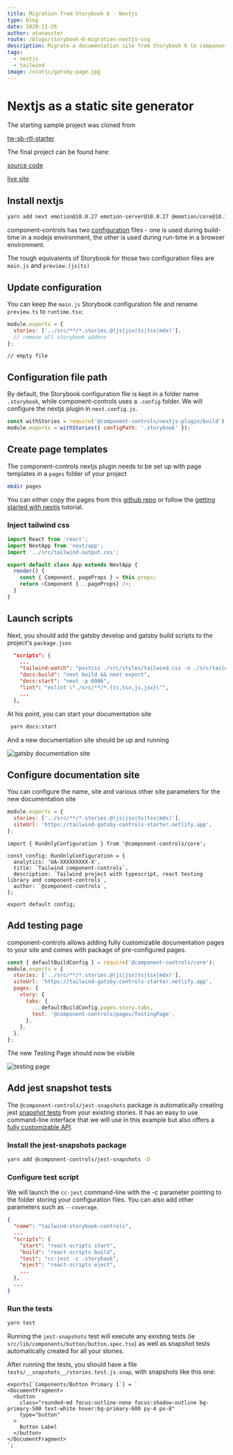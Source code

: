 ```yaml
---
title: Migration from Storybook 6 - Nextjs
type: blog
date: 2020-11-26
author: atanasster
route: /blogs/storybook-6-migration-nextjs-ssg
description: Migrate a documentation site from Storybook 6 to component-controls using Nextjs as the static site generator.
tags:
  - nextjs
  - tailwind
image: /static/gatsby-page.jpg
---
```



# Nextjs as a static site generator

The starting sample project was cloned from

[tw-sb-rtl-starter](https://github.com/ssengalanto/tw-sb-rtl-starter)

The final project can be found here:

[source code](https://github.com/ccontrols/tailwind-nextjs-controls-starter)

[live site](https://tailwind-nextjs-controls-starter.netlify.app/docs/components-button--primary)

## Install nextjs

```sh
yarn add next emotion@10.0.27 emotion-server@10.0.27 @emotion/core@10.1.1 @component-controls/nextjs-plugin -D
```

component-controls has two [configuration](/configuration/overview/) files - one is used during build-time in a nodejs environment, the other is used during run-time in a browser environment.

The rough equivalents of Storybook for those two configuration files are `main.js` and `preview.(js|ts)`

## Update configuration

You can keep the `main.js` Storybook configuration file and rename `preview.ts` to `runtime.tsx`:

```js:title=.storybook/main.js
module.exports = {
  stories: ['../src/**/*.stories.@(js|jsx|ts|tsx|mdx)'],
  // remove all storybook addons
};
```

```js:title=.storybook/runtime.tsx
// empty file
```

## Configuration file path

By default, the Storybook configuration file is kept in a folder name `.storybook`, while component-controls uses a `.config` folder. We will configure the nextjs plugin in `next.config.js`.

```js:title=next.config.js
const withStories = require('@component-controls/nextjs-plugin/build');
module.exports = withStories({ configPath: '.storybook' });
```

## Create page templates

The component-controls nextjs plugin needs to be set up with page templates in a `pages` folder of your project

```sh
mkdir pages
```

You can either copy the pages from this [github repo](https://github.com/atanasster/nextjs-controls-starter/tree/master/pages) or follow the [getting started with nextjs](/tutorial/getting-started/nextjs#create-a-pages-folder) tutorial.

### Inject tailwind css

```js:title=pages/_app.js {4}
import React from 'react';
import NextApp from 'next/app';
import '../src/tailwind.output.css';

export default class App extends NextApp {
  render() {
    const { Component, pageProps } = this.props;
    return <Component {...pageProps} />;
  }
}
```

## Launch scripts

Next, you should add the gatsby develop and gatsby build scripts to the project's `package.json`

```json:title=package.json {4-5}
  "scripts": {
    ...
    "tailwind:watch": "postcss ./src/styles/tailwind.css -o ./src/tailwind.output.css --watch",
    "docs:build": "next build && next export",
    "docs:start": "next -p 6006",
    "lint": "eslint \"./src/**/*.{ts,tsx,js,jsx}\"",
    ...
  },
```

At his point, you can start your documentation site

```sh
 yarn docs:start
```

And a new documentation site should be up and running

<img alt="gatsby documentation site" title="gatsby site" src={gatsbyImg} />

## Configure documentation site

You can configure the name, site and various other site parameters for the new documentation site

```js:title=.storybook/main.js {3}
module.exports = {
  stories: ['../src/**/*.stories.@(js|jsx|ts|tsx|mdx)'],
  siteUrl: 'https://tailwind-gatsby-controls-starter.netlify.app',
};
```

```js:title=.storybook/runtime.tsx {1-11}
import { RunOnlyConfiguration } from '@component-controls/core';

const config: RunOnlyConfiguration = {
  analytics: 'UA-XXXXXXXXX-X',
  title: `Tailwind component-controls`,
  description: `Tailwind project with typescript, react testing library and component-controls`,
  author: `@component-controls`,
};

export default config;
```

## Add testing page

component-controls allows adding fully customizable documentation pages to your site and comes with package of pre-configured pages.

```js:title=.storybook/main.js {5-15}
const { defaultBuildConfig } = require('@component-controls/core');
module.exports = {
  stories: ['../src/**/*.stories.@(js|jsx|ts|tsx|mdx)'],
  siteUrl: 'https://tailwind-gatsby-controls-starter.netlify.app',
  pages: {
    story: {
      tabs: {
        ...defaultBuildConfig.pages.story.tabs,
        test: '@component-controls/pages/TestingPage',
      },
    },
  },
};
```

The new Testing Page should now be visible

<img alt="testing page" title="testing page" src={testingPageImg} />

## Add jest snapshot tests

The `@component-controls/jest-snapshots` package is automatically creating jest [snapshot tests](/tutorial/testing/jest-snapshots) from your existing stories. It has an easy to use command-line interface that we will use in this example but also offers a [fully customizable API](/blogs/custom-test-runners).

### Install the jest-snapshots package

```sh
yarn add @component-controls/jest-snapshots -D
```

### Configure test script

We will launch the `cc-jest` command-line with the -c parameter pointing to the folder storing your configuration files. You can also add other parameters such as `--coverage`.

```js:title=package.json {7}
{
  "name": "tailwind-storybook-controls",
  ...
  "scripts": {
    "start": "react-scripts start",
    "build": "react-scripts build",
    "test": "cc-jest -c .storybook",
    "eject": "react-scripts eject",
    ...
  },
  ...
}
```

### Run the tests

```sh
yarn test
```

Running the `jest-snapshots` test will execute any existing tests (ie `src/lib/components/button/button.spec.tsx`) as well as snapshot tests automatically created for all your stories.

After running the tests, you should have a file `tests/__snapshots__/stories.test.js.snap`, with snapshots like this one:

```js:title=tests/__snapshots__/stories.test.js.snap
exports[`Components/Button Primary 1`] = `
<DocumentFragment>
  <button
    class="rounded-md focus:outline-none focus:shadow-outline bg-primary-500 text-white hover:bg-primary-600 py-4 px-8"
    type="button"
  >
    Button Label
  </button>
</DocumentFragment>
`;
```
